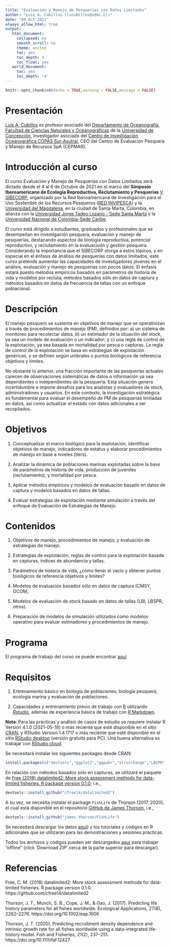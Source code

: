```yaml
---
title: "Evaluación y Manejo de Pesquerías con Datos Limitados"
author: "Luis A. Cubillos (lucubillos@udec.cl)"
date: "04 Oct 2021"
always_allow_html: true
output:
   html_document:
     collapsed: no
     smooth_scroll: no
     theme: united
     toc: yes
     toc_depth: 4
     toc_float: yes
   world_document:
     toc: yes
     toc_depth: '4'
---
```


```r
knitr::opts_chunk$set(echo = TRUE,warning = FALSE,message = FALSE)
```

# Presentación

[Luis A. Cubillos](https://www.scopus.com/authid/detail.uri?authorId=6701723759) es profesor asociado del [Departamento de Oceanografía](http://oceanografia.udec.cl/), [Facultad de Ciencias Naturales y Oceanográficas](https://www.naturalesudec.cl) de la [Universidad de Concepción](http://www6.udec.cl/pexterno/), investigador asociado del [Centro de Investigación Oceanográfica COPAS Sur-Asutral](http://www.sur-austral.cl/), CEO del Centro de Evaluación Pesquera y Manejo de Recursos SpA (CEPMAR).

# Introducción al curso

El curso Evaluación y Manejo de Pesquerías con Datos Limitados será dictado desde el 4 al 6 de Octubre de 2021 en el marco del **Simposio Iberoamericano de Ecología Reproductiva, Reclutamiento y Pesquerías** [V SIBECORP](http://www.vsibecorp.cetmar.org/index.php), organizado por la Red Iberoamericana de Investigación para el Uso Sostenible de los Recursos Pesqueros ([RED INVIPESCA](http://invipesca.cetmar.org)) y la [Universidad del Magdalena](https://www.unimagdalena.edu.co), en la ciudad de Santa Marta, Colombia, en alianza con la [Universidad Jorge Tadeo Lozano - Sede Santa Marta](https://www.utadeo.edu.co/es/santa-marta) y la [Universidad Nacional de Colombia-Sede Caribe](http://caribe.unal.edu.co).

El curso está dirigido a estudiantes, graduados y profesionales que se desempeñan en investigación pesquera, evaluación y manejo de pesquerías, destacando aspectos de biológia reproductiva, potencial reproductivo, y reclutamiento en la evaluaciuón y gestión pesquera. Considerando la importancia que el SIBECORP otorga a estos tópicos, y en especial en el énfasis de análisis de pesquerías con datos limitados, este curso pretende aumentar las capacidades de investigadores jóvenes en el análisis, evaluación y manejo de pesquerías con pocos datos. El énfasis estará puesto métodos empíricos basados en parámetros de historia de vida y modelos por recluta, métodos basados sólo en datos de captura y métodos basados en datos de frecuencia de tallas con un enfoque poblacional.

# Descripción

El manejo pesquero se sustenta en objetivos de manejo que se operativizan a través de procedimientos de manejo (PM), definidos por: a) un sistema de monitoreo para recolectar datos, b) un estimador de la situación del stock, ya sea un modelo de evaluación o un indicador; y c) una regla de control de la explotación, ya sea basada en mortalidad por pesca o capturas. La regla de control de la explotación se basa en estrategias de explotación genéricas, y se definen según umbrales o puntos biológicos de referencia objetivos y límites.

No obstante lo anterior, una fracción importante de las pesquerías actuales carecen de observaciones sistemáticas de datos o información ya sea dependientes o independientes de la pesquería. Esta situación genera incertidumbre e impone desafíos para los analistas y evaluadores de stock, administradores y usuarios. En este contexto, la investigación estratégica es fundamental para evaluar el desempeño de PM de pesquerías limitadas en datos, así como actualizar el estado con datos adicionales a ser recopilados.

# Objetivos

1. Conceptualizar el marco biológico para la explotación, identificar objetivos de manejo, indicadores de estatus y elaborar procedimientos de manejo en base a niveles (tiers).

2. Analizar la dinámica de poblaciones marinas explotadas sobre la base de parámetros de historia de vida, producción de juveniles (reclutamiento), y mortalidad por pesca.

3. Aplicar métodos empíricos y modelos de evaluación basado en datos de captura y modelos basados en datos de tallas.

4. Evaluar estrategias de explotación mediante simulación a través del enfoque de Evaluación de Estrategias de Manejo.

# Contenidos

1.	Objetivos de manejo, procedimientos de manejo, y evaluación de estrategias de manejo.

2.	Estrategias de explotación, reglas de control para la explotación basada en capturas, índices de abundancia y tallas.

3.  Parámetros de historia de vida, ¿cómo llenar el vacío y obtener puntos biológicos de referencia objetivos y límites?

4. Modelos de evaluación basados sólo en datos de captura (CMSY, OCOM,. 

5. Modelos de evaluación de stock basado en datos de tallas (LBI, LBSPR, otros).

6. Preparación de modelos de simulación utilizados como modelos operativo para evaluar estimadores y procedimientos de manejo.

# Programa

El programa de trabajo del curso se puede encontrar [aquí](https://luisacubillos.github.io/curso_sibecorp_evastock_datlim/syllabus.html)

# Requisitos

1. Entrenamiento básico en biología de poblaciones, biología pesquera, ecología marina y evaluación de poblaciones.

2. Capacidades y entrenamiento previo de trabajo con [R](https://cran.r-project.org) utilizando [Rstudio](https://www.rstudio.com), además de experiencia básica de trabajo con [R Markdown](https://rmarkdown.rstudio.com).

**Nota**: Para las prácticas y análisis de casos de estudio se requiere instalar R  Versión 4.1.0 (2021-05-18) o más reciente que esté disponible en el sitio [CRAN](https://cran.r-project.org), y RStudio Version 1.4.1717 o más reciente que esté disponible en el sitio [RStudio desktop](https://www.rstudio.com/products/rstudio/#rstudio-desktop) (versión gratuita para PC). Una buena alternativa es trabajar con [RStudio cloud](https://rstudio.cloud).

Se necesitará instalar los siguientes packages desde CRAN:

```r
install.packages(c("devtools","ggplot2","ggpubr","strucchange","LBSPR", "DLMtool"))
```

En relación con métodos basados sólo en capturas, se utilizará el paquete de [Free (2018) datalimited2: More stock assessment methods for data-limited fisheries. R package version 0.1.0](https://github.com/cfree14/datalimited2); i.e.,

```r
devtools::install_github("cfree14/datalimited2")
```

A su vez, se necesita instalar el package ```FishLife``` de Thorson (2017, 2020), el cual está disponible en el repositorio [GitHub de James Thorson](https://github.com/James-Thorson-NOAA/FishLife), i.e.,

```r
devtools::install_github("james-thorson/FishLife")
```

Se necesitará descargar los datos [aquí](https://github.com/LuisACubillos/curso_sibecorp_evastock_datlim/Datos))
 y los tutoriales y códigos en R adicionales que se utilizarán para las demostraciones y sesiones prácticas.
 
Todos los archivos y códigos pueden ser descargados [aquí](https://github.com/LuisACubillos/curso_sibecorp_evastock_datlim) para trabajar "offline" (click 'Download ZIP' cerca de la parte superior para descargar).

# Referencias

Free, C. M. (2018) datalimited2: More stock assessment methods for data-limited fisheries. R package version 0.1.0. https://github.com/cfree14/datalimited2

Thorson, J. T., Munch, S. B., Cope, J. M., & Gao, J. (2017). Predicting life history parameters for all fishes worldwide. Ecological Applications, 27(8), 2262–2276. https://doi.org/10.1002/eap.1606 

Thorson, J. T. (2020). Predicting recruitment density dependence and intrinsic growth rate for all fishes worldwide using a data-integrated life-history model. Fish and Fisheries, 21(2), 237–251. https://doi.org/10.1111/faf.12427

